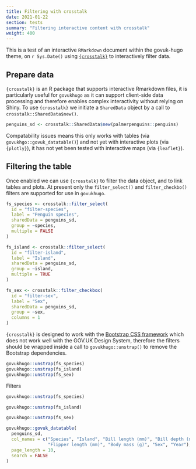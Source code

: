 ```yaml
---
title: Filtering with crosstalk
date: 2021-01-22
section: tests
summary: "Filtering interactive content with crosstalk"
weight: 400
---
```


This is a test of an interactive `RMarkdown` document within the govuk-hugo theme, on `r Sys.Date()` using [`{crosstalk}`](https://rstudio.github.io/crosstalk/) to interactively filter data.

## Prepare data

`{crosstalk}` is an R package that supports interactive Rmarkdown files, it is particularly useful for `govukhugo` as it can support client-side data processing and therefore enables complex interactivity without relying on Shiny. To use `{crosstalk}` we initiate a `SharedData` object by a call to `crosstalk::SharedData$new()`.

```r
penguins_sd <- crosstalk::SharedData$new(palmerpenguins::penguins)
```

Compatability issues means this only works with tables (via `govukhgo::govuk_datatable()`) and not yet with interactive plots (via `{plotly}`), it has not yet been tested with interactive maps (via `{leaflet}`).

## Filtering the table

Once enabled we can use `{crosstalk}` to filter the data object, and to link tables and plots. At present only the `filter_select()` and `filter_checkbo()` filters are supported for use in `govukhugo`.

``` r
fs_species <- crosstalk::filter_select(
  id = "filter-species",
  label = "Penguin species",
  sharedData = penguins_sd,
  group = ~species,
  multiple = FALSE
)

fs_island <- crosstalk::filter_select(
  id = "filter-island",
  label = "Island",
  sharedData = penguins_sd,
  group = ~island,
  multiple = TRUE
)

fs_sex <- crosstalk::filter_checkbox(
  id = "filter-sex",
  label = "Sex",
  sharedData = penguins_sd,
  group = ~sex,
  columns = 1
)

```

`{crosstalk}` is designed to work with the [Bootstrap CSS framework](https://getbootstrap.com/) which does not work well with the GOV.UK Design System, therefore the filters should be wrapped inside a call to `govukhugo::unstrap()` to remove the Bootstrap dependencies.

```r
govukhugo::unstrap(fs_species)
govukhugo::unstrap(fs_island)
govukhugo::unstrap(fs_sex)
```


::::{.govuk-grid-row .data-card}

:::{.govuk-grid-column-one-quarter .data-filters .govuk-body-s}

<span class="govuk-heading-s">Filters</span>

```r

govukhugo::unstrap(fs_species)

govukhugo::unstrap(fs_island)

govukhugo::unstrap(fs_sex)

```
:::

:::{.govuk-grid-column-three-quarters .data-display}
```r
govukhugo::govuk_datatable(
  penguins_sd,
  col_names = c("Species", "Island", "Bill length (mm)", "Bill depth (mm)",
                "Flipper length (mm)", "Body mass (g)", "Sex", "Year"),
  page_length = 10,
  search = FALSE
)
```
:::

::::

